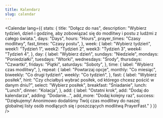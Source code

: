 ```yaml
---
title: Kalendarz
slug: calendar
---
```

<Calendar
  lang={{
    stats: {
      title: "Dołącz do nas",
      description: "Wybierz tydzień, dzień i godzinę, aby zobowiązać się do modlitwy i postu z ludźmi z całego świata.",
      days: "Days",
      hours: "Hours",
      prayer_times: "Czasy modlitwy",
      fast_times: "Czasy postu",
    },
    week: {
      label: "Wybierz tydzień",
      week1: "Tydzień 1",
      week2: "Tydzień 2",
      week3: "Tydzień 3",
      week4: "Tydzień 4",
    },
    day: {
      label: "Wybierz dzień",
      sundays: "Niedziele",
      mondays: "Poniedziałki",
      tuesdays: "Wtorki",
      wednesdays: "Środy",
      thursdays: "Czwartki",
      fridays: "Piątki",
      saturdays: "Soboty",
    },
    time: {
      label: "Wybierz czas modlitwy",
    },
    repeat: {
      label: "Powtarzaj opcje",
      monthly: "Co miesiąc",
      biweekly: "Co drugi tydzień",
      weekly: "Co tydzień",
    },
    fast: {
      label: "Wybierz posiłek",
      hint: "Czy chciałbyś wybrać posiłek, od którego chcesz pościć w danym dniu?",
      select: "Wybierz posiłek",
      breakfast: "Śniadanie",
      lunch: "Lunch",
      dinner: "Kolacja",
    },
    add: {
      label: "Ostatni krok",
      add: "Dodaj do kalendarza",
      adding: "Dodanie...",
      add_more: "Dodaj kolejny raz",
      success: "Dziękujemy! Anonimowo dodaliśmy Twój czas modlitwy do naszej globalnej listy osób modlących się i poszczących modlitwą PrayerFast."
    }
  }}
/>